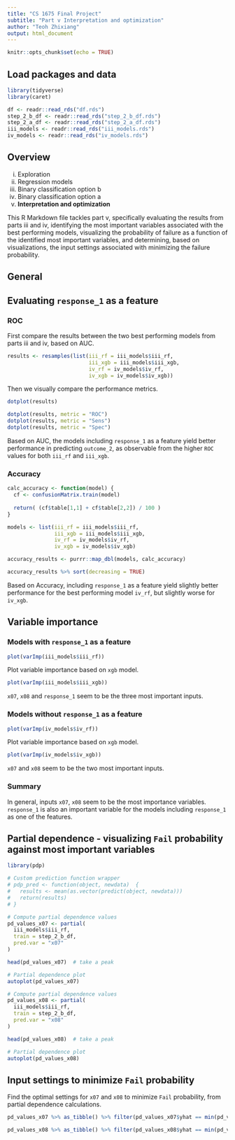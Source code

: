 ```yaml
---
title: "CS 1675 Final Project"
subtitle: "Part v Interpretation and optimization"
author: "Teoh Zhixiang"
output: html_document
---
```


```r
knitr::opts_chunk$set(echo = TRUE)
```

## Load packages and data

```r
library(tidyverse)
library(caret)
```


```r
df <- readr::read_rds("df.rds")
step_2_b_df <- readr::read_rds("step_2_b_df.rds")
step_2_a_df <- readr::read_rds("step_2_a_df.rds")
iii_models <- readr::read_rds("iii_models.rds")
iv_models <- readr::read_rds("iv_models.rds")
```

## Overview

i. Exploration
ii. Regression models
iii. Binary classification option b 
iv. Binary classification option a
v. **Interpretation and optimization**

This R Markdown file tackles part v, specifically evaluating the results from parts iii and iv, identifying the most important variables associated with the best performing models, visualizing the probability of failure as a function of the identified most important variables, and determining, based on visualizations, the input settings associated with minimizing the failure probability.

## General

## Evaluating `response_1` as a feature

### ROC

First compare the results between the two best performing models from parts iii and iv, based on AUC.

```r
results <- resamples(list(iii_rf = iii_models$iii_rf,
                          iii_xgb = iii_models$iii_xgb,
                          iv_rf = iv_models$iv_rf,
                          iv_xgb = iv_models$iv_xgb))
```

Then we visually compare the performance metrics.

```r
dotplot(results)

dotplot(results, metric = "ROC")
dotplot(results, metric = "Sens")
dotplot(results, metric = "Spec")
```

Based on AUC, the models including `response_1` as a feature yield better performance in predicting `outcome_2`, as observable from the higher `ROC` values for both `iii_rf` and `iii_xgb`.

### Accuracy

```r
calc_accuracy <- function(model) {
  cf <- confusionMatrix.train(model)
  
  return( (cf$table[1,1] + cf$table[2,2]) / 100 )
}

models <- list(iii_rf = iii_models$iii_rf,
               iii_xgb = iii_models$iii_xgb,
               iv_rf = iv_models$iv_rf,
               iv_xgb = iv_models$iv_xgb)

accuracy_results <- purrr::map_dbl(models, calc_accuracy)

accuracy_results %>% sort(decreasing = TRUE)
```

Based on Accuracy, including `response_1` as a feature yield slightly better performance for the best performing model `iv_rf`, but slightly worse for `iv_xgb`.

## Variable importance

### Models with `response_1` as a feature

```r
plot(varImp(iii_models$iii_rf))
```

Plot variable importance based on `xgb` model.

```r
plot(varImp(iii_models$iii_xgb))
```

`x07`, `x08` and `response_1` seem to be the three most important inputs.

### Models without `response_1` as a feature

```r
plot(varImp(iv_models$iv_rf))
```

Plot variable importance based on `xgb` model.

```r
plot(varImp(iv_models$iv_xgb))
```

`x07` and `x08` seem to be the two most important inputs.

### Summary

In general, inputs `x07`, `x08` seem to be the most importance variables. `response_1` is also an important variable for the models including `response_1` as one of the features.

## Partial dependence - visualizing `Fail` probability against most important variables

```r
library(pdp)
```

```r
# Custom prediction function wrapper
# pdp_pred <- function(object, newdata)  {
#   results <- mean(as.vector(predict(object, newdata)))
#   return(results)
# }

# Compute partial dependence values
pd_values_x07 <- partial(
  iii_models$iii_rf,
  train = step_2_b_df, 
  pred.var = "x07"
)

head(pd_values_x07)  # take a peak

# Partial dependence plot
autoplot(pd_values_x07)
```

```r
# Compute partial dependence values
pd_values_x08 <- partial(
  iii_models$iii_rf,
  train = step_2_b_df, 
  pred.var = "x08"
)

head(pd_values_x08)  # take a peak

# Partial dependence plot
autoplot(pd_values_x08)
```

## Input settings to minimize `Fail` probability

Find the optimal settings for `x07` and `x08` to minimize `Fail` probability, from partial dependence calculations.

```r
pd_values_x07 %>% as_tibble() %>% filter(pd_values_x07$yhat == min(pd_values_x07$yhat)) %>% select(x07)
```

```r
pd_values_x08 %>% as_tibble() %>% filter(pd_values_x08$yhat == min(pd_values_x08$yhat)) %>% select(x08)
```

<!-- ## Optimizing inputs for 2 discrete groups using `optim()` -->
